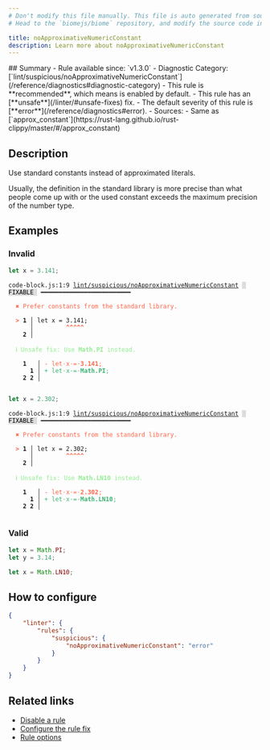 ```yaml
---
# Don't modify this file manually. This file is auto generated from source, and you will lose your changes next time the website is built.
# Head to the `biomejs/biome` repository, and modify the source code in there.

title: noApproximativeNumericConstant
description: Learn more about noApproximativeNumericConstant
---
```


<Tabs>
<TabItem label="JavaScript (and super languages)" icon="seti:javascript">
## Summary
- Rule available since: `v1.3.0`
- Diagnostic Category: [`lint/suspicious/noApproximativeNumericConstant`](/reference/diagnostics#diagnostic-category)
- This rule is **recommended**, which means is enabled by default.
- This rule has an [**unsafe**](/linter/#unsafe-fixes) fix.
- The default severity of this rule is [**error**](/reference/diagnostics#error).
- Sources: 
  - Same as [`approx_constant`](https://rust-lang.github.io/rust-clippy/master/#/approx_constant)

## Description
Use standard constants instead of approximated literals.

Usually, the definition in the standard library is more precise than
what people come up with or the used constant exceeds the maximum precision of the number type.

## Examples

### Invalid

```js
let x = 3.141;
```

<pre class="language-text"><code class="language-text">code-block.js:1:9 <a href="https://biomejs.dev/linter/rules/no-approximative-numeric-constant">lint/suspicious/noApproximativeNumericConstant</a> <span style="color: #000; background-color: #ddd;"> FIXABLE </span> ━━━━━━━━━━━━━━━━━━━━━━━━━<br /><br />  <strong><span style="color: Tomato;">✖</span></strong> <span style="color: Tomato;">Prefer constants from the standard library.</span><br />  <br />  <strong><span style="color: Tomato;">&gt;</span></strong> <strong>1 │ </strong>let x = 3.141;<br />   <strong>   │ </strong>        <strong><span style="color: Tomato;">^</span></strong><strong><span style="color: Tomato;">^</span></strong><strong><span style="color: Tomato;">^</span></strong><strong><span style="color: Tomato;">^</span></strong><strong><span style="color: Tomato;">^</span></strong><br />    <strong>2 │ </strong><br />  <br />  <strong><span style="color: lightgreen;">ℹ</span></strong> <span style="color: lightgreen;">Unsafe fix</span><span style="color: lightgreen;">: </span><span style="color: lightgreen;">Use </span><span style="color: lightgreen;"><strong>Math.PI</strong></span><span style="color: lightgreen;"> instead.</span><br />  <br />    <strong>1</strong>  <strong> │ </strong><span style="color: Tomato;">-</span> <span style="color: Tomato;">l</span><span style="color: Tomato;">e</span><span style="color: Tomato;">t</span><span style="color: Tomato;"><span style="opacity: 0.8;">·</span></span><span style="color: Tomato;">x</span><span style="color: Tomato;"><span style="opacity: 0.8;">·</span></span><span style="color: Tomato;">=</span><span style="color: Tomato;"><span style="opacity: 0.8;">·</span></span><span style="color: Tomato;"><strong>3</strong></span><span style="color: Tomato;"><strong>.</strong></span><span style="color: Tomato;"><strong>1</strong></span><span style="color: Tomato;"><strong>4</strong></span><span style="color: Tomato;"><strong>1</strong></span><span style="color: Tomato;">;</span><br />      <strong>1</strong><strong> │ </strong><span style="color: MediumSeaGreen;">+</span> <span style="color: MediumSeaGreen;">l</span><span style="color: MediumSeaGreen;">e</span><span style="color: MediumSeaGreen;">t</span><span style="color: MediumSeaGreen;"><span style="opacity: 0.8;">·</span></span><span style="color: MediumSeaGreen;">x</span><span style="color: MediumSeaGreen;"><span style="opacity: 0.8;">·</span></span><span style="color: MediumSeaGreen;">=</span><span style="color: MediumSeaGreen;"><span style="opacity: 0.8;">·</span></span><span style="color: MediumSeaGreen;"><strong>M</strong></span><span style="color: MediumSeaGreen;"><strong>a</strong></span><span style="color: MediumSeaGreen;"><strong>t</strong></span><span style="color: MediumSeaGreen;"><strong>h</strong></span><span style="color: MediumSeaGreen;"><strong>.</strong></span><span style="color: MediumSeaGreen;"><strong>P</strong></span><span style="color: MediumSeaGreen;"><strong>I</strong></span><span style="color: MediumSeaGreen;">;</span><br />    <strong>2</strong> <strong>2</strong><strong> │ </strong>  <br />  <br /></code></pre>

```js
let x = 2.302;
```

<pre class="language-text"><code class="language-text">code-block.js:1:9 <a href="https://biomejs.dev/linter/rules/no-approximative-numeric-constant">lint/suspicious/noApproximativeNumericConstant</a> <span style="color: #000; background-color: #ddd;"> FIXABLE </span> ━━━━━━━━━━━━━━━━━━━━━━━━━<br /><br />  <strong><span style="color: Tomato;">✖</span></strong> <span style="color: Tomato;">Prefer constants from the standard library.</span><br />  <br />  <strong><span style="color: Tomato;">&gt;</span></strong> <strong>1 │ </strong>let x = 2.302;<br />   <strong>   │ </strong>        <strong><span style="color: Tomato;">^</span></strong><strong><span style="color: Tomato;">^</span></strong><strong><span style="color: Tomato;">^</span></strong><strong><span style="color: Tomato;">^</span></strong><strong><span style="color: Tomato;">^</span></strong><br />    <strong>2 │ </strong><br />  <br />  <strong><span style="color: lightgreen;">ℹ</span></strong> <span style="color: lightgreen;">Unsafe fix</span><span style="color: lightgreen;">: </span><span style="color: lightgreen;">Use </span><span style="color: lightgreen;"><strong>Math.LN10</strong></span><span style="color: lightgreen;"> instead.</span><br />  <br />    <strong>1</strong>  <strong> │ </strong><span style="color: Tomato;">-</span> <span style="color: Tomato;">l</span><span style="color: Tomato;">e</span><span style="color: Tomato;">t</span><span style="color: Tomato;"><span style="opacity: 0.8;">·</span></span><span style="color: Tomato;">x</span><span style="color: Tomato;"><span style="opacity: 0.8;">·</span></span><span style="color: Tomato;">=</span><span style="color: Tomato;"><span style="opacity: 0.8;">·</span></span><span style="color: Tomato;"><strong>2</strong></span><span style="color: Tomato;"><strong>.</strong></span><span style="color: Tomato;"><strong>3</strong></span><span style="color: Tomato;"><strong>0</strong></span><span style="color: Tomato;"><strong>2</strong></span><span style="color: Tomato;">;</span><br />      <strong>1</strong><strong> │ </strong><span style="color: MediumSeaGreen;">+</span> <span style="color: MediumSeaGreen;">l</span><span style="color: MediumSeaGreen;">e</span><span style="color: MediumSeaGreen;">t</span><span style="color: MediumSeaGreen;"><span style="opacity: 0.8;">·</span></span><span style="color: MediumSeaGreen;">x</span><span style="color: MediumSeaGreen;"><span style="opacity: 0.8;">·</span></span><span style="color: MediumSeaGreen;">=</span><span style="color: MediumSeaGreen;"><span style="opacity: 0.8;">·</span></span><span style="color: MediumSeaGreen;"><strong>M</strong></span><span style="color: MediumSeaGreen;"><strong>a</strong></span><span style="color: MediumSeaGreen;"><strong>t</strong></span><span style="color: MediumSeaGreen;"><strong>h</strong></span><span style="color: MediumSeaGreen;"><strong>.</strong></span><span style="color: MediumSeaGreen;"><strong>L</strong></span><span style="color: MediumSeaGreen;"><strong>N</strong></span><span style="color: MediumSeaGreen;"><strong>1</strong></span><span style="color: MediumSeaGreen;"><strong>0</strong></span><span style="color: MediumSeaGreen;">;</span><br />    <strong>2</strong> <strong>2</strong><strong> │ </strong>  <br />  <br /></code></pre>

### Valid

```js
let x = Math.PI;
let y = 3.14;
```

```js
let x = Math.LN10;
```

## How to configure
```json title="biome.json"
{
	"linter": {
		"rules": {
			"suspicious": {
				"noApproximativeNumericConstant": "error"
			}
		}
	}
}

```
## Related links

- [Disable a rule](/linter/#disable-a-lint-rule)
- [Configure the rule fix](/linter#configure-the-rule-fix)
- [Rule options](/linter/#rule-options)

</TabItem>
</Tabs>

